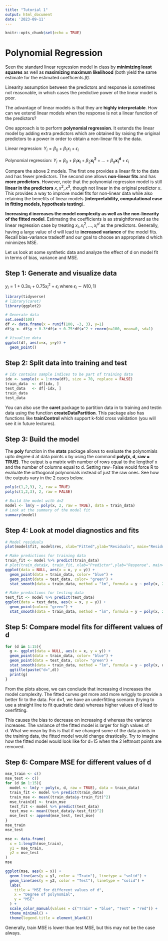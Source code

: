 ```yaml
---
title: "Tutorial 1"
output: html_document
date: '2023-09-11'
---
```


```r
knitr::opts_chunk$set(echo = TRUE)
```

# Polynomial Regression

Seen the standard linear regression model in class by **minimizing least squares** as well as **maximizing maximum likelihood** (both yield the same estimate for the estimated coefficents $\hat{\beta}$).

Linearity assumption between the predictors and response is sometimes not reasonable, in which cases the predictive power of the linear model is poor.

The advantage of linear models is that they are **highly interpretable**. How can we extend linear models when the response is not a linear function of the predictors?

One approach is to perform **polynomial regression**. It extends the linear model by adding extra predictors which are obtained by raising the original predictors to a power in order to obtain a non-linear fit to the data.

Linear regression: $Y_i = \beta_0 + \beta_1 x_i + \epsilon_i$

Polynomial regression: $Y_i = \beta_0 + \beta_1 \mathbf{x_i} + \beta_2 \mathbf{x_i^2} + \ldots + \beta_d \mathbf{x_i^d} + \epsilon_i$

Compare the above 2 models. The first one provides a linear fit to the data and has fewer predictors. The second one allows **non-linear fits** and has **more predictors**. However, note that the polynomial regression model is still **linear in the predictors** $x, x^2, x^3$, though not linear in the original predictor $x$. This provides a way to improve model fits for non-linear data while also retaining the benefits of linear models (**interpretability, computational ease in fitting models, hypothesis testing**).

**Increasing d increases the model complexity as well as the non-linearity of the fitted model**. Estimating the coefficients is as straightforward as the linear regression case by treating $x_i, x_i^2, \ldots, x_i^d$ as the predictors. Generally, having a large value of d will lead to **increased variance** of the model fits. Recall bias-variance tradeoff and our goal to choose an appropriate d which minimizes MSE.

Let us look at some synthetic data and analyze the effect of d on model fit in terms of bias, variance and MSE.

## Step 1: Generate and visualize data
$y_i = 1 + 0.3x_i + 0.75x_i^2 + \epsilon_i$ where $\epsilon_i \sim N(0,1)$
```r
library(tidyverse)
# library(caret)
library(ggplot2)

# Generate data
set.seed(100)
df <- data.frame(x = runif(100, -3, 3), y=1)
df$y <- df$y + 0.3*df$x + 0.75*df$x^2 + rnorm(n=100, mean=0, sd=1)

# Visualize data
ggplot(df, aes(x=x, y=y)) +
  geom_point()
```

## Step 2: Split data into training and test
```r
# idx contains sample indices to be part of training data
idx <- sample(x = 1:nrow(df), size = 70, replace = FALSE)
train_data  <- df[idx, ]
test_data   <- df[-idx, ]
train_data
test_data
```

You can also use the **caret** package to partition data in to training and testin data using the function **createDataPartition**. This package also has functions like **trainControl** which support k-fold cross validation (you will see it in future lectures).

## Step 3: Build the model
The **poly** function in the **stats** package allows to evaluate the polynomials upto degree d at data points x by using the command **poly(x, d, raw = TRUE)**. The output is a matrix with number of rows equal to the lengthof x and the number of columns equal to d. Setting raw=False would force R to evaluate the orthogonal polynomials instead of just the raw ones. See how the outputs vary in the 2 cases below.

```r
poly(c(1,2,3), 2, raw = TRUE)
poly(c(1,2,3), 2, raw = FALSE)
```

```r
# Build the model with d=2
model <- lm(y ~ poly(x, 2, raw = TRUE), data = train_data)
# Look at the summary of the model fit
summary(model)
```

## Step 4: Look at model diagnostics and fits
```r
# Model residuals
plot(model$fit, model$res, xlab="Fitted",ylab="Residuals", main="Residuals vs fitted values")
```
```r
# Make predictions for training data
train_fit <- model %>% predict(train_data)
# plot(train_data$x, train_fit, xlab="Predictor",ylab="Response", main="Residuals vs fitted values")
ggplot(data = NULL, aes(x = x, y = y)) +
  geom_point(data = train_data, color= "blue") +
  geom_point(data = test_data, color= "green") +
  stat_smooth(data = train_data, method = "lm", formula = y ~ poly(x, 2, raw = TRUE), se=FALSE, color = "red")
```

```r
# Make predictions for testing data
test_fit <- model %>% predict(test_data)
ggplot(data = test_data, aes(x = x, y = y)) +
  geom_point(color= "green") +
  stat_smooth(data = train_data, method = "lm", formula = y ~ poly(x, 2, raw = TRUE), se=FALSE, color = "red")
```

## Step 5: Compare model fits for different values of d
```r
for (d in 1:15){
  g <- ggplot(data = NULL, aes(x = x, y = y)) +
  geom_point(data = train_data, color= "blue") +
  geom_point(data = test_data, color= "green") +
  stat_smooth(data = train_data, method = "lm", formula = y ~ poly(x, d, raw = TRUE),                se=FALSE, color = "red") +
  ggtitle(paste("d=",d))
  print(g)
}

```

From the plots above, we can conclude that increasing d increases the model complexity. The fitted curves get more and more wriggly to provide a better fir to the data. For d=1, we have an underfitting scenario (trying to use a straight line to fit quadratic data) whereas higher values of d lead to overfitting. 

This causes the bias to decrease on increasing d whereas the variance increases. The variance of the fitted model is larger for high values of d. What we mean by this is that if we changed some of the data points in the training data, the fitted model would change drastically. Try to imagine how the fitted model would look like for d=15 when the 2 leftmost points are removed.

## Step 6: Compare MSE for different values of d
```r
mse_train <- c()
mse_test <- c()
for (d in 1:15){
  model <- lm(y ~ poly(x, d, raw = TRUE), data = train_data)
  train_fit <- model %>% predict(train_data)
  train_mse <- mean((train_data$y-train_fit)^2)
  mse_train[d] <- train_mse
  test_fit <- model %>% predict(test_data)
  test_mse <- mean((test_data$y-test_fit)^2)
  mse_test <- append(mse_test, test_mse)
}
mse_train
mse_test
```

```r
mse <- data.frame(
  x = 1:length(mse_train),
  y1 = mse_train,
  y2 = mse_test
)
mse

ggplot(mse, aes(x = x)) +
  geom_line(aes(y = y1, color = "Train"), linetype = "solid") +
  geom_line(aes(y = y2, color = "Test"), linetype = "solid") +
  labs(
    title = "MSE for different values of d",
    x = "Degree of polynomial",
    y = "MSE"
  ) +
  scale_color_manual(values = c("Train" = "blue", "Test" = "red")) +
  theme_minimal() +
  theme(legend.title = element_blank())
```

Generally, train MSE is lower than test MSE, but this may not be the case always.